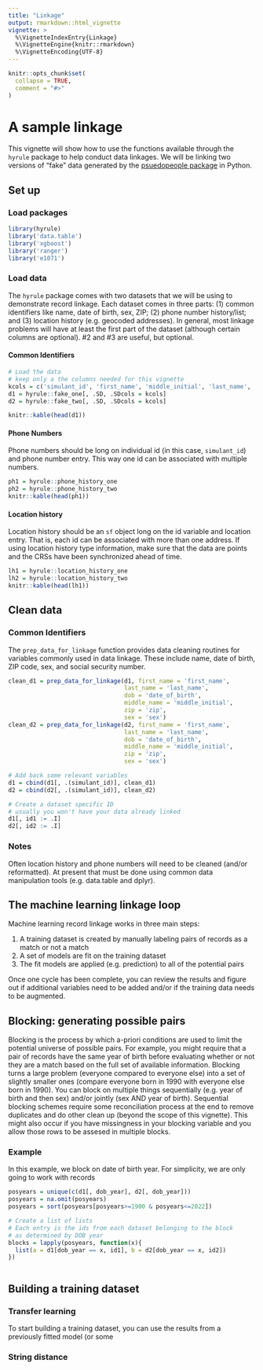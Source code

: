 ```yaml
---
title: "Linkage"
output: rmarkdown::html_vignette
vignette: >
  %\VignetteIndexEntry{Linkage}
  %\VignetteEngine{knitr::rmarkdown}
  %\VignetteEncoding{UTF-8}
---
```


```r
knitr::opts_chunk$set(
  collapse = TRUE,
  comment = "#>"
)
```

# A sample linkage

This vignette will show how to use the functions available through the `hyrule` package to help conduct data linkages. We will be linking two versions of "fake" data generated by the [psuedopeople package](https://pseudopeople.readthedocs.io/en/latest/index.html) in Python.

## Set up

### Load packages

```r
library(hyrule)
library('data.table')
library('xgboost')
library('ranger')
library('e1071')

```

### Load data

The `hyrule` package comes with two datasets that we will be using to demonstrate record linkage. Each dataset comes in three parts: (1) common identifiers like name, date of birth, sex, ZIP; (2) phone number history/list; and (3) location history (e.g. geocoded addresses). In general, most linkage problems will have at least the first part of the dataset (although certain columns are optional). #2 and #3 are useful, but optional.

#### Common Identifiers

```r

# Load the data
# keep only a the columns needed for this vignette
kcols = c('simulant_id', 'first_name', 'middle_initial', 'last_name', 'date_of_birth', 'sex', 'zip')
d1 = hyrule::fake_one[, .SD, .SDcols = kcols]
d2 = hyrule::fake_two[, .SD, .SDcols = kcols]
```

```r
knitr::kable(head(d1))
```

#### Phone Numbers

Phone numbers should be long on individual id (in this case, `simulant_id`) and phone number entry. This way one id can be associated with multiple numbers.

```r
ph1 = hyrule::phone_history_one
ph2 = hyrule::phone_history_two
knitr::kable(head(ph1))
```

#### Location history

Location history should be an `sf` object long on the id variable and location entry. That is, each id can be associated with more than one address. If using location history type information, make sure that the data are points and the CRSs have been synchronized ahead of time.

```r
lh1 = hyrule::location_history_one
lh2 = hyrule::location_history_two
knitr::kable(head(lh1))
```

## Clean data

### Common Identifiers

The `prep_data_for_linkage` function provides data cleaning routines for variables commonly used in data linkage. These include name, date of birth, ZIP code, sex, and social security number.

```r
clean_d1 = prep_data_for_linkage(d1, first_name = 'first_name',
                                 last_name = 'last_name',
                                 dob = 'date_of_birth',
                                 middle_name = 'middle_initial',
                                 zip = 'zip',
                                 sex = 'sex')
clean_d2 = prep_data_for_linkage(d2, first_name = 'first_name',
                                 last_name = 'last_name',
                                 dob = 'date_of_birth',
                                 middle_name = 'middle_initial',
                                 zip = 'zip',
                                 sex = 'sex')

# Add back some relevant variables
d1 = cbind(d1[, .(simulant_id)], clean_d1)
d2 = cbind(d2[, .(simulant_id)], clean_d2)

# Create a dataset specific ID
# usually you won't have your data already linked
d1[, id1 := .I]
d2[, id2 := .I]

```

### Notes

Often location history and phone numbers will need to be cleaned (and/or reformatted). At present that must be done using common data manipulation tools (e.g. data.table and dplyr).

## The machine learning linkage loop

Machine learning record linkage works in three main steps:

1.  A training dataset is created by manually labeling pairs of records as a match or not a match
2.  A set of models are fit on the training dataset
3.  The fit models are applied (e.g. prediction) to all of the potential pairs

Once one cycle has been complete, you can review the results and figure out if additional variables need to be added and/or if the training data needs to be augmented.

## Blocking: generating possible pairs

Blocking is the process by which a-priori conditions are used to limit the potential universe of possible pairs. For example, you might require that a pair of records have the same year of birth before evaluating whether or not they are a match based on the full set of available information. Blocking turns a large problem (everyone compared to everyone else) into a set of slightly smaller ones (compare everyone born in 1990 with everyone else born in 1990). You can block on multiple things sequentially (e.g. year of birth and then sex) and/or jointly (sex AND year of birth). Sequential blocking schemes require some reconciliation process at the end to remove duplicates and do other clean up (beyond the scope of this vignette). This might also occur if you have missingness in your blocking variable and you allow those rows to be assesed in multiple blocks.

### Example

In this example, we block on date of birth year. For simplicity, we are only going to work with records

```r

posyears = unique(c(d1[, dob_year], d2[, dob_year]))
posyears = na.omit(posyears)
posyears = sort(posyears[posyears>=1900 & posyears<=2022])

# Create a list of lists
# Each entry is the ids from each dataset belonging to the block
# as determined by DOB year
blocks = lapply(posyears, function(x){
  list(a = d1[dob_year == x, id1], b = d2[dob_year == x, id2])
})



```

## Building a training dataset

### Transfer learning

To start building a training dataset, you can use the results from a previously fitted model (or some

### String distance
